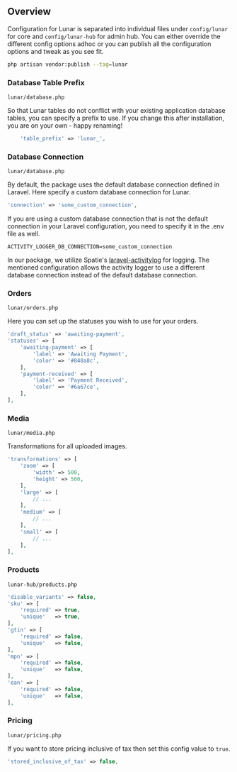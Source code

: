 ## Overview

Configuration for Lunar is separated into individual files under `config/lunar` for core and `config/lunar-hub` for admin hub. You can either override the different config options adhoc or you can publish all the configuration options and tweak as you see fit.

```bash
php artisan vendor:publish --tag=lunar
```

### Database Table Prefix

`lunar/database.php`

So that Lunar tables do not conflict with your existing application database tables, you can specify a prefix to use. If you change this after installation, you are on your own - happy renaming!

```php
    'table_prefix' => 'lunar_',
```

### Database Connection

`lunar/database.php`

 By default, the package uses the default database connection defined in Laravel. Here specify a custom database connection for Lunar.

```php
'connection' => 'some_custom_connection',
```

If you are using a custom database connection that is not the default connection in your Laravel configuration, you need to specify it in the .env file as well.

```
ACTIVITY_LOGGER_DB_CONNECTION=some_custom_connection
```

In our package, we utilize Spatie's [laravel-activitylog](https://spatie.be/docs/laravel-activitylog) for logging. The mentioned configuration allows the activity logger to use a different database connection instead of the default database connection.

### Orders

`lunar/orders.php`

Here you can set up the statuses you wish to use for your orders.

```php
'draft_status' => 'awaiting-payment',
'statuses' => [
    'awaiting-payment' => [
        'label' => 'Awaiting Payment',
        'color' => '#848a8c',
    ],
    'payment-received' => [
        'label' => 'Payment Received',
        'color' => '#6a67ce',
    ],
],
```

### Media

`lunar/media.php`

Transformations for all uploaded images.

```php
'transformations' => [
    'zoom' => [
        'width' => 500,
        'height' => 500,
    ],
    'large' => [
        // ...
    ],
    'medium' => [
        // ...
    ],
    'small' => [
        // ...
    ],
],
```

### Products

`lunar-hub/products.php`

```php
'disable_variants' => false,
'sku' => [
    'required' => true,
    'unique'   => true,
],
'gtin' => [
    'required' => false,
    'unique'   => false,
],
'mpn' => [
    'required' => false,
    'unique'   => false,
],
'ean' => [
    'required' => false,
    'unique'   => false,
],
```

### Pricing

`lunar/pricing.php`

If you want to store pricing inclusive of tax then set this config value to `true`.

```php
'stored_inclusive_of_tax' => false,
```